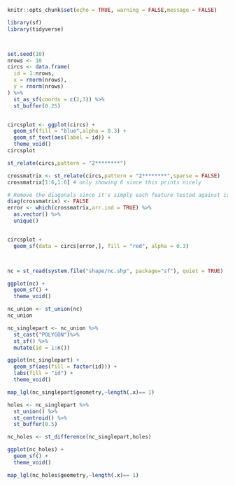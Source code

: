
```r
knitr::opts_chunk$set(echo = TRUE, warning = FALSE,message = FALSE)

library(sf)
library(tidyverse)




```

```r

set.seed(10)
nrows <- 10
circs <- data.frame(
  id = 1:nrows,
  x = rnorm(nrows),
  y = rnorm(nrows)
) %>%
  st_as_sf(coords = c(2,3)) %>%
  st_buffer(0.25)



```

```r
circsplot <- ggplot(circs) + 
  geom_sf(fill = "blue",alpha = 0.3) +
  geom_sf_text(aes(label = id)) +
  theme_void()
circsplot


```

```r
st_relate(circs,pattern = "2********")


```

```r
crossmatrix <- st_relate(circs,pattern = "2********",sparse = FALSE)
crossmatrix[1:6,1:6] # only showing 6 since this prints nicely

# Remove the diagonals since it's simply each feature tested against itself
diag(crossmatrix) <- FALSE
error <- which(crossmatrix,arr.ind = TRUE) %>%
  as.vector() %>%
  unique()


circsplot +
  geom_sf(data = circs[error,], fill = "red", alpha = 0.3)




```

```r
nc = st_read(system.file("shape/nc.shp", package="sf"), quiet = TRUE)

ggplot(nc) + 
  geom_sf() +
  theme_void()


```

```r
nc_union <- st_union(nc)
nc_union


```

```r
nc_singlepart <- nc_union %>%
  st_cast("POLYGON")%>%
  st_sf() %>%
  mutate(id = 1:n())

ggplot(nc_singlepart) +
  geom_sf(aes(fill = factor(id))) +
  labs(fill = "id") +
  theme_void()


```

```r
map_lgl(nc_singlepart$geometry,~length(.x)== 1)


```

```r
holes <- nc_singlepart %>%
  st_union() %>%
  st_centroid() %>%
  st_buffer(0.5)

nc_holes <- st_difference(nc_singlepart,holes)

ggplot(nc_holes) + 
  geom_sf() +
  theme_void()

map_lgl(nc_holes$geometry,~length(.x)== 1)
```

